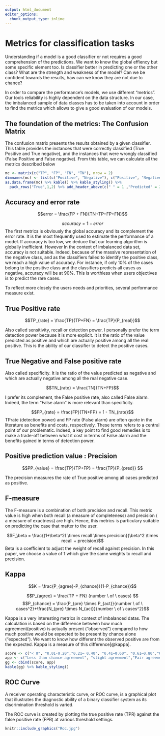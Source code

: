 ```yaml
---
output: html_document
editor_options: 
  chunk_output_type: inline
---
```

# Metrics for classification tasks

Understanding if a model is a good classifier or not requires a good comprehension of the predictions. We want to know the global effiency but some specific element too. Is classifier better in predicting one or the other class? What are the strength and weakness of the model? Can we be confident towards the results, haw can we know they are not due to chance?

In order to compare the performance's models, we use different "metrics". Our tools reliability is highly dependent on the data structure. In our case, the imbalanced sample of data classes has to be taken into account in order to find the metrics which allows to give a good evaluation of our models. 

## The foundation of the metrics: The Confusion Matrix 

The confusion matrix presents the results obtained by a given classifier. This table provides the instances that were correctly classified (True Positive and True negative), and the instances that were wrongly classified (False Positive and False negative).
From this table, we can calculate all the metrics described below

```r
mc <- matrix(c("TP", "FP", "FN", "TN"), nrow = 2)
dimnames(mc) <- list(c("Positive", "Negative"), c("Positive", "Negative"))
as.data.frame(mc) %>% kable() %>% kable_styling() %>% 
  pack_rows("True",1,2) %>% add_header_above(c(" " = 1 ,"Predicted" = 2))

```

##  Accuracy and error rate 

$$error = \frac{FP + FN}{TN+TP+FP+FN}$$

$$accuracy = 1 - error$$
The first metrics is obviously the global accuracy and its complement the error rate. It is the most frequently used to estimate the performance of a model. If accuracy is too low, we deduce that our learning algorithm is globally inefficient. However In the context of imbalanced data set, accuracy is not suitable. Indeed, because of the massive representation of the negative class, and as the classifiers failed to identify the positive class, we reach a high value of accuracy. For instance, if only 10% of the cases belong to the positive class and the classifiers predicts all cases as negative, accuracy will be at 90%.
This is worthless when users objectives is to predict the rare cases.

To reflect more closely the users needs and priorities, several performance measure exist.

## True Positive rate

$$TP_{rate} = \frac{TP}{TP+FN} = \frac{TP}{P_{real}}$$

Also called sensitivity, recall or detection power. I personally prefer the term detection power because it is more explicit. It is the ratio of the value predicted as positive and which are actually positive among all the real positive. This is the ability of our classifier to detect the positive cases. 

## True Negative and False positive rate 

Also called specificity. It is the ratio of the value predicted as negative and which are actually negative among all the real negative case. 

$$TN_{rate} = \frac{TN}{TN+FP}$$

I prefer its complement, the False positive rate, also called False alarm. Indeed, the term "False alarm" is more relevant than specificity.

$$FP_{rate} = \frac{FP}{TN+FP} = 1 - TN_{rate}$$
TPrate (detection power) and FP rate (False alarm) are often quote in the literature as benefits and costs, respectively. These terms refers to a central point of our problematic. Indeed, a key point to find good remedies is to make a trade-off between  what it cost in terms of False alarm and the benefits gained in terms of detection power. 

## Positive prediction value : Precision

$$PP_{value} = \frac{TP}{TP+FP} =  \frac{TP}{P_{pred}} $$

The precision measures the rate of True positive among all cases predicted as positive. 

## F-measure 

The F-measure is a combination of both precision and recall. This metric value is high when both recall (a measure of completeness) and precision ( a measure of exactness) are high. Hence, this metrics is particulary suitable on predicting the case that matter to the user.

$$F_\beta = \frac{(1+\beta^2) \times recall \times precision}{\beta^2 \times recall + precision}$$
Beta is a coefficient to adjust the weight of recall against precision. In this paper, we choose a value of 1 which give the same weights to recall and precision. 

## Kappa 

$$K = \frac{P_{agree}-P_{chance}}{1-P_{chance}}$$

$$P_{agree} = \frac{TP + FN} {number \ of \ cases} $$
$$P_{chance} = \frac{P_{pre} \times P_{act}}{number \ of \ cases^2}+\frac{N_{pre} \times N_{act}}{number \ of \ cases^2}$$

Kappa is a very interesting metrics in context of imbalanced datas.
The calculation is based on the difference between how much agreement(positive) is actually present (“observed”) compared to how much positive would be expected to be present by chance alone (“expected”). We want to know how different the observed positive are from the expected. Kappa is a measure of this difference[@kappa].

```r

score <- c("< 0", "0.01-0.20","0.21– 0.40", "0.41–0.60", "0.61–0.80","0.81–0.99")
app <- c("Less than chance agreement", "slight agreement","Fair agreement","Moderate agreement", "Substantial agreement","Almost perfect agreement")
gg <- cbind(score, app)
kable(gg) %>% kable_styling()
```

## ROC Curve 

A receiver operating characteristic curve, or ROC curve, is a graphical plot that illustrates the diagnostic ability of a binary classifier system as its discrimination threshold is varied.

The ROC curve is created by plotting the true positive rate (TPR) against the false positive rate (FPR) at various threshold settings.

```r
knitr::include_graphics("Roc.jpg")
```
